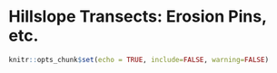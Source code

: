 # Hillslope Transects: Erosion Pins, etc.

```r
knitr::opts_chunk$set(echo = TRUE, include=FALSE, warning=FALSE)
```
